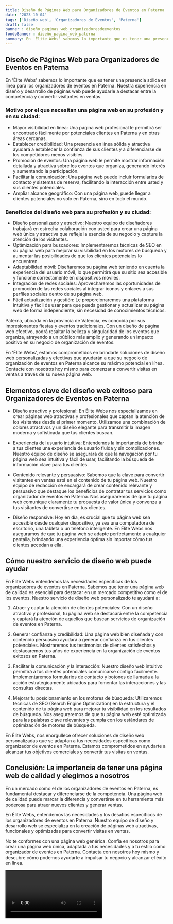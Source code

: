 ```yaml
---
title: Diseño de Páginas Web para Organizadores de Eventos en Paterna
date: '2023-10-04'
tags: ['Diseño web', 'Organizadores de Eventos', 'Paterna']
draft: false
banner : diseño_paginas_web_organizadoresdeeventos
fondoBanner : diseño_pagina_web_paterna
summary: En 'Élite Webs' sabemos lo importante que es tener una presencia sólida en línea para los organizadores de eventos en Paterna. Nuestra experiencia en diseño y desarrollo de páginas web puede ayudarle a destacar entre la competencia y convertir visitantes en ventas.
---
```


## Diseño de Páginas Web para Organizadores de Eventos en Paterna

En 'Élite Webs' sabemos lo importante que es tener una presencia sólida en línea para los organizadores de eventos en Paterna. Nuestra experiencia en diseño y desarrollo de páginas web puede ayudarle a destacar entre la competencia y convertir visitantes en ventas.

### Motivo por el que necesitan una página web en su profesión y en su ciudad:

- Mayor visibilidad en línea: Una página web profesional le permitirá ser encontrado fácilmente por potenciales clientes en Paterna y en otras áreas cercanas.
- Establecer credibilidad: Una presencia en línea sólida y atractiva ayudará a establecer la confianza de sus clientes y a diferenciarse de los competidores menos visibles.
- Promoción de eventos: Una página web le permite mostrar información detallada y atractiva sobre los eventos que organiza, generando interés y aumentando la participación.
- Facilitar la comunicación: Una página web puede incluir formularios de contacto y sistemas de reserva, facilitando la interacción entre usted y sus clientes potenciales.
- Ampliar alcance geográfico: Con una página web, puede llegar a clientes potenciales no solo en Paterna, sino en todo el mundo.

### Beneficios del diseño web para su profesión y su ciudad:

- Diseño personalizado y atractivo: Nuestro equipo de diseñadores trabajará en estrecha colaboración con usted para crear una página web única y atractiva que refleje la esencia de su negocio y capture la atención de los visitantes.
- Optimización para buscadores: Implementaremos técnicas de SEO en su página web para mejorar su visibilidad en los motores de búsqueda y aumentar las posibilidades de que los clientes potenciales lo encuentren.
- Adaptabilidad móvil: Diseñaremos su página web teniendo en cuenta la experiencia del usuario móvil, lo que permitirá que su sitio sea accesible y funcione correctamente en dispositivos móviles.
- Integración de redes sociales: Aprovecharemos las oportunidades de promoción de las redes sociales al integrar iconos y enlaces a sus perfiles sociales dentro de su página web.
- Fácil actualización y gestión: Le proporcionaremos una plataforma intuitiva y fácil de usar para que pueda gestionar y actualizar su página web de forma independiente, sin necesidad de conocimientos técnicos.

Paterna, ubicada en la provincia de Valencia, es conocida por sus impresionantes fiestas y eventos tradicionales. Con un diseño de página web efectivo, podrá resaltar la belleza y singularidad de los eventos que organiza, atrayendo a un público más amplio y generando un impacto positivo en su negocio de organización de eventos.

En 'Élite Webs', estamos comprometidos en brindarle soluciones de diseño web personalizadas y efectivas que ayudarán a que su negocio de organización de eventos en Paterna alcance su máximo potencial en línea. Contacte con nosotros hoy mismo para comenzar a convertir visitas en ventas a través de su nueva página web.

<GifSeo />

<Cta />

## Elementos clave del diseño web exitoso para Organizadores de Eventos en Paterna

- Diseño atractivo y profesional: En Élite Webs nos especializamos en crear páginas web atractivas y profesionales que captan la atención de los visitantes desde el primer momento. Utilizamos una combinación de colores atractivos y un diseño elegante para transmitir la imagen moderna y sofisticada que tus clientes buscan.

- Experiencia del usuario intuitiva: Entendemos la importancia de brindar a tus clientes una experiencia de usuario fluida y sin complicaciones. Nuestro equipo de diseño se asegurará de que la navegación por tu página web sea intuitiva y fácil de usar, facilitando la búsqueda de información clave para tus clientes.

- Contenido relevante y persuasivo: Sabemos que la clave para convertir visitantes en ventas está en el contenido de tu página web. Nuestro equipo de redacción se encargará de crear contenido relevante y persuasivo que destaque los beneficios de contratar tus servicios como organizador de eventos en Paterna. Nos aseguraremos de que tu página web comunique claramente tu propuesta de valor única y convenza a tus visitantes de convertirse en tus clientes.

- Diseño responsive: Hoy en día, es crucial que tu página web sea accesible desde cualquier dispositivo, ya sea una computadora de escritorio, una tableta o un teléfono inteligente. En Élite Webs nos aseguramos de que tu página web se adapte perfectamente a cualquier pantalla, brindando una experiencia óptima sin importar cómo tus clientes accedan a ella.

## Cómo nuestro servicio de diseño web puede ayudar

En Élite Webs entendemos las necesidades específicas de los organizadores de eventos en Paterna. Sabemos que tener una página web de calidad es esencial para destacar en un mercado competitivo como el de los eventos. Nuestro servicio de diseño web personalizado te ayudará a:

1. Atraer y captar la atención de clientes potenciales: Con un diseño atractivo y profesional, tu página web se destacará entre la competencia y captará la atención de aquellos que buscan servicios de organización de eventos en Paterna.

2. Generar confianza y credibilidad: Una página web bien diseñada y con contenido persuasivo ayudará a generar confianza en tus clientes potenciales. Mostraremos tus testimonios de clientes satisfechos y destacaremos tus años de experiencia en la organización de eventos exitosos en Paterna.

3. Facilitar la comunicación y la interacción: Nuestro diseño web intuitivo permitirá a tus clientes potenciales comunicarse contigo fácilmente. Implementaremos formularios de contacto y botones de llamada a la acción estratégicamente ubicados para fomentar las interacciones y las consultas directas.

4. Mejorar tu posicionamiento en los motores de búsqueda: Utilizaremos técnicas de SEO (Search Engine Optimization) en la estructura y el contenido de tu página web para mejorar tu visibilidad en los resultados de búsqueda. Nos aseguraremos de que tu página web esté optimizada para las palabras clave relevantes y cumpla con los estándares de optimización de motores de búsqueda.

En Élite Webs, nos enorgullece ofrecer soluciones de diseño web personalizadas que se adaptan a tus necesidades específicas como organizador de eventos en Paterna. Estamos comprometidos en ayudarte a alcanzar tus objetivos comerciales y convertir tus visitas en ventas.

## Conclusión: La importancia de tener una página web de calidad y elegirnos a nosotros

En un mercado como el de los organizadores de eventos en Paterna, es fundamental destacar y diferenciarse de la competencia. Una página web de calidad puede marcar la diferencia y convertirse en tu herramienta más poderosa para atraer nuevos clientes y generar ventas.

En Élite Webs, entendemos las necesidades y los desafíos específicos de los organizadores de eventos en Paterna. Nuestro equipo de diseño y desarrollo web se especializa en la creación de páginas web atractivas, funcionales y optimizadas para convertir visitas en ventas.

No te conformes con una página web genérica. Confía en nosotros para crear una página web única, adaptada a tus necesidades y a tu estilo como organizador de eventos en Paterna. Contacta con nosotros hoy mismo y descubre cómo podemos ayudarte a impulsar tu negocio y alcanzar el éxito en línea.

<Video />

<CtaBot job='Organizadores de Eventos' city='Paterna'/>

<Gmaps query='Paterna+españa+maps' />